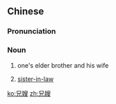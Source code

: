==Chinese==
{{zh-forms}}

===Pronunciation===
{{zh-pron
|m=xiōngsǎo
|c=hing1 sou2
|mn=kh,qz,tp,xm,zz:hiaⁿ-só
|cat=n
}}

===Noun===
{{zh-noun}}

# one's elder brother and his wife
# {{lb|zh|indirect address}} [[sister-in-law]] {{gloss|elder brother's wife}}

[[ko:兄嫂]]
[[zh:兄嫂]]